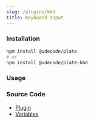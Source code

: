 ```yaml
---
slug: /plugins/kbd
title: Keyboard Input
---
```


### Installation

```bash npm2yarn
npm install @udecode/plate
# or
npm install @udecode/plate-kbd
```

### Usage


<KbdSandpack />

### Source Code

- [Plugin](https://github.com/udecode/plate/blob/main/packages/nodes/kbd/src/createKbdPlugin.ts)
- [Variables](https://github.com/udecode/plate/blob/main/examples/src)
